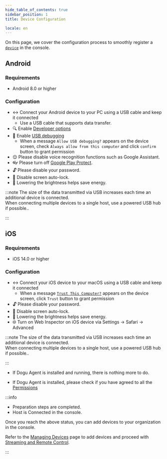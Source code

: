 ```yaml
---
hide_table_of_contents: true
sidebar_position: 1
title: Device Configuration

locale: en
---
```



On this page, we cover the configuration process to smoothly register a [`device`](/device-farm#device) in the console.

<Tabs groupId="platform" defaultValue="android" queryString>
<TabItem value="android" label="Android">

## Android

### Requirements

- Android 8.0 or higher

### Configuration

- ↔ Connect your Android device to your PC using a USB cable and keep it connected
  - Use a USB cable that supports data transfer.
- 🔍 Enable [Developer options](https://developer.android.com/studio/debug/dev-options)
- 🐛 Enable [USB debugging](https://developer.android.com/studio/run/device#setting-up)
  - When a message `Allow USB debugging?` appears on the device screen, check `Always allow from this computer` and click `confirm` button to grant permission
- 😌 Please disable voice recognition functions such as Google Assistant.
- 👓 Please turn off [Google Play Protect](https://support.google.com/googleplay/answer/2812853?hl=en).
- 🔓 Please disable your password.
- 📱 Disable screen auto-lock.
- 🔅 Lowering the brightness helps save energy.

:::note
The size of the data transmitted via USB increases each time an additional device is connected.  
When connecting multiple devices to a single host, use a powered USB hub if possible..

:::

</TabItem>
<TabItem value="ios" label="iOS">

## iOS

### Requirements

- iOS 14.0 or higher

### Configuration

- ↔ Connect your iOS device to your macOS using a USB cable and keep it connected
  - When a message [`Trust This Computer?`](https://support.apple.com/en-us/HT202778) appears on the device screen, click `Trust` button to grant
    permission
- 🔓 Please disable your password.
- 📱 Disable screen auto-lock.
- 🔅 Lowering the brightness helps save energy.
- 🌐 Turn on Web Inspector on iOS device via Settings -> Safari -> Advanced

:::note
The size of the data transmitted via USB increases each time an additional device is connected.  
When connecting multiple devices to a single host, use a powered USB hub if possible..

:::

</TabItem>
<TabItem value="windows" label="Windows" default>

- If Dogu Agent is installed and running, there is nothing more to do.

</TabItem>
<TabItem value="macos" label="macOS">

- If Dogu Agent is installed, please check if you have agreed to all the [Permissions](/device-farm/host/macos/installation#troubleshoot)

</TabItem>
</Tabs>

:::info

- Preparation steps are completed.
- Host is Connected in the console.

Once you reach the above status, you can add devices to your organization in the console.

Refer to the [Managing Devices](/management/organization/device-farm/device-management) page to add devices and proceed with [Streaming and Remote Control](/device-farm/device/streaming-and-remote-control).

:::

